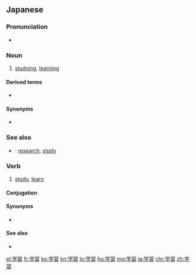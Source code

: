 {{also|学习|學習}}
==Japanese==
{{ja-kanjitab|がく|しゅう|yomi=on}}

===Pronunciation===
* {{ja-pron|がくしゅう|yomi=o}}

===Noun===
{{ja-noun|kyu=學習|がくしゅう}}

# [[study]]ing, [[learn]]ing

====Derived terms====
* {{ja-r|学習塾|がくしゅう じゅく|gloss=[[cram school]]}}

====Synonyms====
* {{ja-r|勉強|べんきょう}}

===See also===
* {{ja-r|研究|けんきゅう}}: [[research]], [[study]]

===Verb===
{{ja-verb-suru|kyu=學習|tr=trans|がくしゅう}}

# [[study]], [[learn]]

====Conjugation====
{{ja-suru|がくしゅう}}

====Synonyms====
* {{ja-r|学ぶ|まなぶ}}

====See also====
* {{ja-r|習う|ならう}}

[[el:学習]]
[[fr:学習]]
[[ko:学習]]
[[kn:学習]]
[[lo:学習]]
[[hu:学習]]
[[mg:学習]]
[[ja:学習]]
[[chr:学習]]
[[zh:学習]]